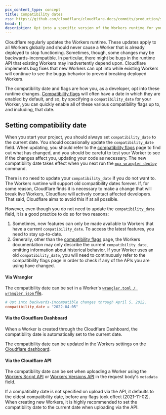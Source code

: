 ```yaml
---
pcx_content_type: concept
title: Compatibility dates
rss: https://github.com/cloudflare/cloudflare-docs/commits/production/src/content/compatibility-flags.atom
head: []
description: Opt into a specific version of the Workers runtime for your Workers project.
---
```



Cloudflare regularly updates the Workers runtime. These updates apply to all Workers globally and should never cause a Worker that is already deployed to stop functioning. Sometimes, though, some changes may be backwards-incompatible. In particular, there might be bugs in the runtime API that existing Workers may inadvertently depend upon. Cloudflare implements bug fixes that new Workers can opt into while existing Workers will continue to see the buggy behavior to prevent breaking deployed Workers.

The compatibility date and flags are how you, as a developer, opt into these runtime changes. [Compatibility flags](/workers/configuration/compatibility-flags) will often have a date in which they are enabled by default, and so, by specifying a `compatibility_date` for your Worker, you can quickly enable all of these various compatibility flags up to, and including, that date.

## Setting compatibility date

When you start your project, you should always set `compatibility_date` to the current date. You should occasionally update the `compatibility_date` field. When updating, you should refer to the [compatibility flags](/workers/configuration/compatibility-flags) page to find out what has changed, and you should be careful to test your Worker to see if the changes affect you, updating your code as necessary. The new compatibility date takes effect when you next run the [`npx wrangler deploy`](/workers/wrangler/commands/#deploy) command.

There is no need to update your `compatibility_date` if you do not want to. The Workers runtime will support old compatibility dates forever. If, for some reason, Cloudflare finds it is necessary to make a change that will break live Workers, Cloudflare will actively contact affected developers. That said, Cloudflare aims to avoid this if at all possible.

However, even though you do not need to update the `compatibility_date` field, it is a good practice to do so for two reasons:

1. Sometimes, new features can only be made available to Workers that have a current `compatibility_date`. To access the latest features, you need to stay up-to-date.
2. Generally, other than the [compatibility flags](/workers/configuration/compatibility-flags) page, the Workers documentation may only describe the current `compatibility_date`, omitting information about historical behavior. If your Worker uses an old `compatibility_date`, you will need to continuously refer to the compatibility flags page in order to check if any of the APIs you are using have changed.

#### Via Wrangler

The compatibility date can be set in a Worker's [`wrangler.toml / wrangler.json` file](/workers/wrangler/configuration/).

<WranglerConfig>

```toml
# Opt into backwards-incompatible changes through April 5, 2022.
compatibility_date = "2022-04-05"
```

</WranglerConfig>

#### Via the Cloudflare Dashboard

When a Worker is created through the Cloudflare Dashboard, the compatibility date is automatically set to the current date.

The compatibility date can be updated in the Workers settings on the [Cloudflare dashboard](https://dash.cloudflare.com/).

#### Via the Cloudflare API

The compatibility date can be set when uploading a Worker using the [Workers Script API](/api/resources/workers/subresources/scripts/methods/update/) or [Workers Versions API](/api/resources/workers/subresources/scripts/subresources/versions/methods/create/) in the request body's `metadata` field.

If a compatibility date is not specified on upload via the API, it defaults to the oldest compatibility date, before any flags took effect (2021-11-02). When creating new Workers, it is highly recommended to set the compatibility date to the current date when uploading via the API.
